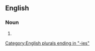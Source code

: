 ==English==

===Noun===
{{head|en|noun plural form}}

# {{plural of|butchery|lang=en}}

[[Category:English plurals ending in "-ies"]]